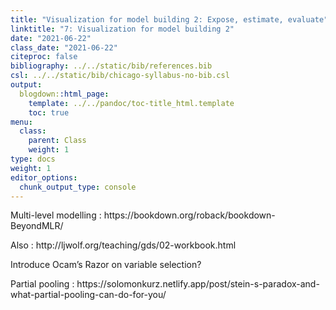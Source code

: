 ```yaml
---
title: "Visualization for model building 2: Expose, estimate, evaluate"
linktitle: "7: Visualization for model building 2"
date: "2021-06-22"
class_date: "2021-06-22"
citeproc: false
bibliography: ../../static/bib/references.bib
csl: ../../static/bib/chicago-syllabus-no-bib.csl
output:
  blogdown::html_page:
    template: ../../pandoc/toc-title_html.template
    toc: true
menu:
  class:
    parent: Class
    weight: 1
type: docs
weight: 1
editor_options:
  chunk_output_type: console
---
```


Multi-level modelling : https://bookdown.org/roback/bookdown-BeyondMLR/

Also : http://ljwolf.org/teaching/gds/02-workbook.html

Introduce Ocam's Razor on variable selection?

Partial pooling : https://solomonkurz.netlify.app/post/stein-s-paradox-and-what-partial-pooling-can-do-for-you/
